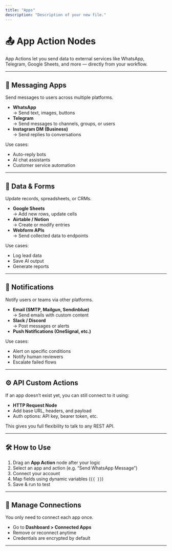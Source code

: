 ```yaml
---
title: "Apps"
description: "Description of your new file."
---
```


# 📤 App Action Nodes

App Actions let you send data to external services like WhatsApp, Telegram, Google Sheets, and more — directly from your workflow.

---

## 📨 Messaging Apps

Send messages to users across multiple platforms.

- **WhatsApp**\
  → Send text, images, buttons
- **Telegram**\
  → Send messages to channels, groups, or users
- **Instagram DM (Business)**\
  → Send replies to conversations

Use cases:

- Auto-reply bots
- AI chat assistants
- Customer service automation

---

## 📄 Data & Forms

Update records, spreadsheets, or CRMs.

- **Google Sheets**\
  → Add new rows, update cells
- **Airtable / Notion**\
  → Create or modify entries
- **Webform APIs**\
  → Send collected data to endpoints

Use cases:

- Log lead data
- Save AI output
- Generate reports

---

## 🔔 Notifications

Notify users or teams via other platforms.

- **Email (SMTP, Mailgun, Sendinblue)**\
  → Send emails with custom content
- **Slack / Discord**\
  → Post messages or alerts
- **Push Notifications (OneSignal, etc.)**

Use cases:

- Alert on specific conditions
- Notify human reviewers
- Escalate failed flows

---

## ⚙️ API Custom Actions

If an app doesn’t exist yet, you can still connect to it using:

- **HTTP Request Node**
- Add base URL, headers, and payload
- Auth options: API key, bearer token, etc.

This gives you full flexibility to talk to any REST API.

---

## 🛠 How to Use

1. Drag an **App Action** node after your logic
2. Select an app and action (e.g. “Send WhatsApp Message”)
3. Connect your account
4. Map fields using dynamic variables (`{{ }}`)
5. Save & run to test

---

## 🔐 Manage Connections

You only need to connect each app once.

- Go to **Dashboard \> Connected Apps**
- Remove or reconnect anytime
- Credentials are encrypted by default

---